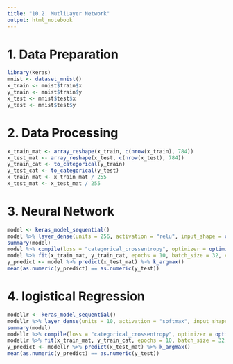 ```yaml
---
title: "10.2. MutliLayer Network"
output: html_notebook
---
```


# 1. Data Preparation
```r
library(keras)
mnist <- dataset_mnist()
x_train <- mnist$train$x
y_train <- mnist$train$y
x_test <- mnist$test$x
y_test <- mnist$test$y
```

# 2. Data Processing
```r
x_train_mat <- array_reshape(x_train, c(nrow(x_train), 784))
x_test_mat <- array_reshape(x_test, c(nrow(x_test), 784))
y_train_cat <- to_categorical(y_train)
y_test_cat <- to_categorical(y_test)
x_train_mat <- x_train_mat / 255
x_test_mat <- x_test_mat / 255
```

# 3. Neural Network
```r
model <- keras_model_sequential()
model %>% layer_dense(units = 256, activation = "relu", input_shape = c(784)) %>% layer_dropout(rate = 0.4) %>% layer_dense(units = 128, activation = "relu") %>% layer_dropout(rate = 0.3) %>% layer_dense(units = 10, activation = "softmax")
summary(model)
model %>% compile(loss = "categorical_crossentropy", optimizer = optimizer_rmsprop(), metrics = c("accuracy"))
model %>% fit(x_train_mat, y_train_cat, epochs = 10, batch_size = 32, validation_split = 0.2)
y_predict <- model %>% predict(x_test_mat) %>% k_argmax()
mean(as.numeric(y_predict) == as.numeric(y_test))
```

# 4. logistical Regression
```r
modellr <- keras_model_sequential()
modellr %>% layer_dense(units = 10, activation = "softmax", input_shape = c(784))
summary(model)
modellr %>% compile(loss = "categorical_crossentropy", optimizer = optimizer_rmsprop(), metrics = c("accuracy"))
modellr %>% fit(x_train_mat, y_train_cat, epochs = 10, batch_size = 32, validation_split = 0.2)
y_predict <- modellr %>% predict(x_test_mat) %>% k_argmax()
mean(as.numeric(y_predict) == as.numeric(y_test))
```

